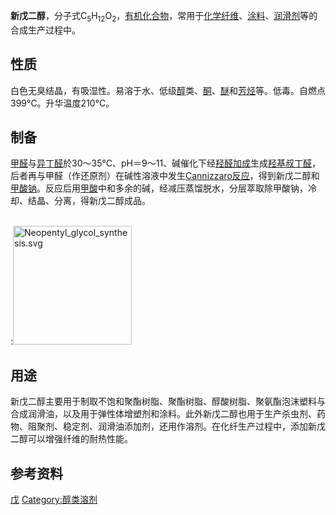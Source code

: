 {{chembox
| Name = 新戊二醇
| NameEn = Neopentyl glycol
| ImageFileL1 = Neopentyl glycol.png
| ImageSizeL1 = 120px
| ImageNameL1 = 新戊二醇
| ImageFileR1 = 2,2-dimethylpropane-1,3-diol 200.svg
| ImageSizeR1 = 120px
| ImageNameR1 = 新戊二醇
| IUPACName = 2,2-Dimethyl-1,3-propanediol
| OtherNames = 2,2-二甲基-1,3-丙二醇<br />NPG
| Reference = <ref name="hand">
{{Citation
 | last = Lide
 | first = David R.
 | author-link = 
 | last2 = 
 | first2 = 
 | author2-link =
 | publication-date =
 | date =
 | year = 1998
 | title = Handbook of Chemistry and Physics
 | edition = 87
 | volume = 
 | series =
 | publication-place = Boca Raton, FL
 | place = 
 | publisher = CRC Press
 | id =
 | isbn = 0849305942
 | doi =
 | oclc =
 | pages = 3‑228, 5‑42, 16‑22
 | url = 
 | accessdate =
}}</ref>
| Section1 = {{Chembox Identifiers
| CASNo = 126-30-7
| CASNo_Ref = {{cascite|correct|CAS}}
|  PubChem  =  31344
|  ChemSpiderID_Ref  = {{chemspidercite|changed|chemspider}}|  ChemSpiderID  =  13835293
|  SMILES  =  CC(C)(CO)CO
|  InChI  =  1/C5H12O2/c1-5(2,3-6)4-7/h6-7H,3-4H2,1-2H3
|  InChIKey  =  SLCVBVWXLSEKPL-UHFFFAOYAD
|  StdInChI_Ref  = {{stdinchicite|changed|chemspider}}|  StdInChI  =  1S/C5H12O2/c1-5(2,3-6)4-7/h6-7H,3-4H2,1-2H3
|  StdInChIKey_Ref  = {{stdinchicite|changed|chemspider}}|  StdInChIKey  =  SLCVBVWXLSEKPL-UHFFFAOYSA-N
}}
| Section2 = {{Chembox Properties
| Formula = C<sub>5</sub>H<sub>12</sub>O<sub>2</sub>
| MolarMass = 104.148
| Appearance = 无色结晶
| Density = 1.06 g·cm<sup>−3</sup>
| MeltingPt = 129.13 °C
| BoilingPt = 208 °C
| VaporPressure = 3 Pa (20 °C)<ref name="GESTIS">{{GESTIS|ZVG=13080|CAS=126-30-7|Datum=05.01.2008}}</ref>
| Solubility = 830 g/L (20 °C)<ref name="GESTIS" />
| SolOther = 溶于[[苯|苯]]、[[氯仿|氯仿]]，易溶于[[乙醇|乙醇]]、[[乙醚|乙醚]]
 }}
| Section4 = {{Chembox Thermochemistry
| DeltaHf = -551.2 kJ·mol<sup>-1</sup>
 }}
| Section7 = {{Chembox Hazards
| ExternalMSDS = 
| EUClass = 刺激性 ('''Xi''')
| RPhrases = {{R41}}
| SPhrases = {{S26}}, {{S39}}
| FlashPt = 129°C<ref name="zghg">中国化工产品大全 上卷，Da075 新戊二醇，页486</ref>
| LD50 = ≥ 6400 mg/kg (小鼠经口)<ref name="zghg" /><br />3200～6400 mg/kg (大鼠经口)<ref name="zghg" />
 }}
}}

'''新戊二醇'''，分子式C<sub>5</sub>H<sub>12</sub>O<sub>2</sub>，[[有机化合物|有机化合物]]，常用于[[化学纤维|化学纤维]]、[[涂料|涂料]]、[[润滑剂|润滑剂]]等的合成生产过程中。

==性质==
白色无臭结晶，有吸湿性。易溶于水、低级[[醇|醇]]类、[[酮|酮]]、[[醚|醚]]和[[芳烃|芳烃]]等。低毒。自燃点399°C。升华温度210°C。

==制备==
[[甲醛|甲醛]]与[[异丁醛|异丁醛]]於30～35°C、pH＝9～11、碱催化下经[[羟醛加成|羟醛加成]]生成[[羟基叔丁醛|羟基叔丁醛]]，后者再与甲醛（作还原剂）在碱性溶液中发生[[Cannizzaro反应|Cannizzaro反应]]，得到新戊二醇和[[甲酸钠|甲酸钠]]。反应后用[[甲酸|甲酸]]中和多余的碱，经减压蒸馏脱水，分层萃取除甲酸钠，冷却、结晶、分离，得新戊二醇成品。

<br />
:[[File:Neopentyl_glycol_synthesis.svg|190px]]

==用途==
新戊二醇主要用于制取不饱和聚酯树脂、聚酯树脂、醇酸树脂、聚氨酯泡沫塑料与合成润滑油，以及用于弹性体增塑剂和涂料。此外新戊二醇也用于生产杀虫剂、药物、阻聚剂、稳定剂、润滑油添加剂，还用作溶剂。在化纤生产过程中，添加新戊二醇可以增强纤维的耐热性能。

==参考资料==
{{reflist}}
{{糖醇}}

[[Category:烷二醇|戊]]
[[Category:醇类溶剂|Category:醇类溶剂]]